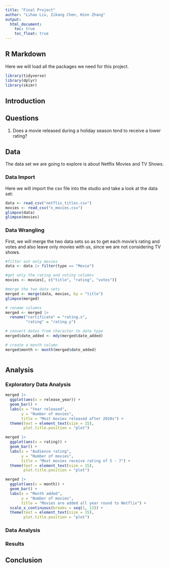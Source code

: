 ```yaml
---
title: "Final Project"
author: "Lihao Liu, Zikang Chen, Hinn Zhang"
output: 
  html_document:
    toc: true
    toc_float: true
---
```


## R Markdown

Here we will load all the packages we need for this project.

```r
library(tidyverse)
library(dplyr)
library(skimr)
```

## Introduction



## Questions

1. Does a movie released during a holiday season tend to receive a lower rating?

## Data

The data set we are going to explore is about Netflix Movies and TV Shows. 

### Data Import

Here we will import the csv file into the studio and take a look at the data set:

```r
data <- read_csv("netflix_titles.csv")
movies <- read_csv("n_movies.csv")
glimpse(data)
glimpse(movies)
```

### Data Wrangling

First, we will merge the two data sets so as to get each movie's rating and votes and also leave only movies with us, since we are not considering TV shows.

```r
#filter out only movies
data <- data |> filter(type == "Movie")

#get only the rating and voting columns
movies <- movies[, c("title", "rating", "votes")]

#merge the two data sets
merged <- merge(data, movies, by = "title")
glimpse(merged)
```

```r
# rename columns
merged <- merged |>
  rename("certificate" = "rating.x",
         "rating" = "rating.y")

# convert dates from character to date type
merged$date_added <- mdy(merged$date_added)

# create a month column
merged$month <- month(merged$date_added)
```

```r

```


## Analysis

### Exploratory Data Analysis

```r
merged |>
  ggplot(aes(x = release_year)) +
  geom_bar() +
  labs(x = "Year released",
       y = "Number of movies",
       title = "Most movies released after 2010s") +
  theme(text = element_text(size = 15),
        plot.title.position = "plot")
```

```r
merged |>
  ggplot(aes(x = rating)) +
  geom_bar() +
  labs(x = "Audience rating",
       y = "Number of movies",
       title = "Most movies receive rating of 5 - 7") +
  theme(text = element_text(size = 15),
        plot.title.position = "plot")
```

```r
merged |>
  ggplot(aes(x = month)) +
  geom_bar() +
  labs(x = "Month added",
       y = "Number of movies",
       title = "Movies are added all year round to Netflix") +
  scale_x_continuous(breaks = seq(1, 12)) +
  theme(text = element_text(size = 15),
        plot.title.position = "plot")
```

### Data Analysis



### Results


## Conclusion



